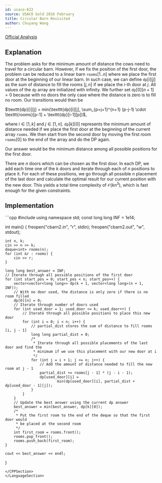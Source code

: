 ```yaml
---
id: usaco-622
source: USACO Gold 2016 February
title: Circular Barn Revisited
author: Chuyang Wang
---
```


[Official Analysis](http://www.usaco.org/current/data/sol_cbarn2_gold_feb16.html)

## Explanation

The problem asks for the minimum amount of distance the cows need to travel for a circular barn. However, if we fix the position of the first door, the problem can be reduced to a linear barn $\texttt{rooms}[1..n]$ where we place the first door at the beginning of our linear barn. In such case, we can define $\texttt{dp}[i][j]$ as the sum of distance to fill the rooms $[j, n]$ if we place the $i$-th door at $j$. All values of the $\texttt{dp}$ array are initialized with infinity. We further set $\texttt{dp}[0][n+1] = 0$ because with no doors the only case where the distance is zero is to fill no room. Our transitions would then be

$\texttt{dp}[i][j] = min(\texttt{dp}[i][j], \sum_{p=j+1}^{n+1} (p-j-1) \cdot \texttt{rooms}[p-1] + \texttt{dp}[i-1][p])$,

where $i \in [1,k]$ and $j \in [1,n]$. $\texttt{dp}[k][0]$ represents the minimum amount of distance needed if we place the first door at the beginning of the current array $\texttt{rooms}$. We then start from the second door by moving the first room $\texttt{rooms}[0]$ to the end of the array and do the DP again.  

Our answer would be the minimum distance among all possible positions for the first door. 

There are $n$ doors which can be chosen as the first door. In each DP, we add each time one of the $k$ doors and iterate through each of $n$ positions to place it. For each of these positions, we go through all possible $n$ placement of the last door and calculate the optimal result for our current position with the new door. This yields a total time complexity of $\mathcal{O}(k n^3)$, which is fast enough for the given constraints. 

## Implementation

<LanguageSection>
<CPPSection>
```cpp
#include <bits/stdc++.h>
using namespace std;
const long long INF = 1e14;

int main() {
	freopen("cbarn2.in", "r", stdin);
	freopen("cbarn2.out", "w", stdout);

	int n, k;
	cin >> n >> k;
	deque<int> rooms(n);
	for (int &r : rooms) {
		cin >> r;
	}

	long long best_answer = INF;
	// Iterate through all possible positions of the first door
	for (int start_pos = 0; start_pos < n; start_pos++) {
		vector<vector<long long>> dp(k + 1, vector<long long>(n + 1, INF));
		// With no door used, the distance is only zero if there is no room filled
		dp[0][n] = 0;
		// Iterate through number of doors used
		for (int used_door = 1; used_door <= k; used_door++) {
			// Iterate through all possible positions to place this new door
			for (int i = 0; i < n; i++) {
				// partial_dist stores the sum of distance to fill rooms [i, j - 1]
				long long partial_dist = 0;
				/*
				 * Iterate through all possible placements of the last door and find the
				 * minimum if we use this placement with our new door at i
				 */
				for (int j = i + 1; j <= n; j++) {
					// Add the amount of distance needed to fill the new room at j - 1
					partial_dist += rooms[j - 1] * (j - i - 1);
					dp[used_door][i] =
							min(dp[used_door][i], partial_dist + dp[used_door - 1][j]);
				}
			}
		}
		// Update the best answer using the current dp answer
		best_answer = min(best_answer, dp[k][0]);
		/*
		 * Put the first room to the end of the deque so that the first door would
		 * be placed at the second room
		 */
		int first_room = rooms.front();
		rooms.pop_front();
		rooms.push_back(first_room);
	}

	cout << best_answer << endl;
}
```
</CPPSection>
</LanguageSection>

